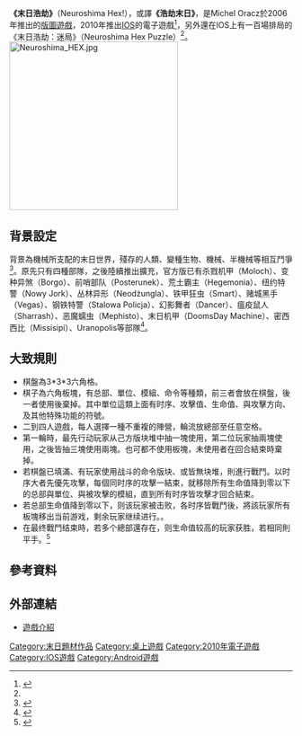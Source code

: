 {{orphan|time=2015-02-07T11:36:24+00:00}}
'''《末日浩劫》'''（Neuroshima Hex!），或譯'''《浩劫末日》'''，是Michel Oracz於2006年推出的[[版圖遊戲|版圖遊戲]]，2010年推出[[IOS|IOS]]的電子遊戲<ref>{{cite news|url=http://news.173zy.com/content/20100625/content-2488-1.html|title=《浩劫末日》电子化 登陆iPhone|date=2010-06-25|accessdate=2015-02-07|author=|language=zh-cn|publisher=桌面游戏网|archive-date=2012-05-10|archive-url=https://web.archive.org/web/20120510184831/http://news.173zy.com/content/20100625/content-2488-1.html|dead-url=no}}</ref>，另外還在IOS上有一百場排局的《末日浩劫：迷局》（Neuroshima Hex Puzzle）<ref name="评测"/>。
[[Image:Neuroshima_HEX.jpg|300px]]
==背景設定==
背景為機械所支配的末日世界，殘存的人類、變種生物、機械、半機械等相互鬥爭<ref>{{cite news|url=http://news.173zy.com/content/20130711/content-7732-1.html|title=《末日浩劫 3.0》发布详细信息|date=2013-07-11|accessdate=2015-02-07|author=|language=zh-cn|publisher=桌面游戏网|archive-date=2016-03-04|archive-url=https://web.archive.org/web/20160304205258/http://news.173zy.com/content/20130711/content-7732-1.html|dead-url=no}}</ref>。原先只有四種部隊，之後陸續推出擴充，官方版已有杀戮机甲（Moloch）、变种异煞（Borgo）、前哨部队（Posterunek）、荒土霸主（Hegemonia）、纽约特警（Nowy Jork）、丛林异形（Neodżungla）、铁甲狂虫（Smart）、赌城黑手（Vegas）、钢铁特警（Stalowa Policja）、幻影舞者（Dancer）、瘟疫鼠人（Sharrash）、恶魔蠕虫（Mephisto）、末日机甲（DoomsDay Machine）、密西西比（Missisipi）、Uranopolis等部隊<ref>{{cite news|url=http://neuroshimahex.pl/zasady/armie/|title=Armie • Neuroshima Hex|date=|accessdate=2015-02-07|author=|language=pl|publisher=Armie • Neuroshima Hex|archive-date=2015-02-07|archive-url=https://web.archive.org/web/20150207142042/http://neuroshimahex.pl/zasady/armie/|dead-url=no}}</ref>。

==大致規則==
*棋盤為3*3*3六角格。
*棋子為六角板塊，有总部、單位、模組、命令等種類，前三者會放在棋盤，後一者使用後棄掉。其中單位這類上面有时序、攻擊值、生命值、與攻擊方向、及其他特殊功能的符號。
*二到四人遊戲，每人選擇一種不重複的陣營，輪流放總部至任意空格。
*第一輪時，最先行动玩家从己方版块堆中抽一塊使用，第二位玩家抽兩塊使用，之後皆抽三塊使用兩塊。也可都不使用板塊，未使用者在回合結束時棄掉。
*若棋盤已填滿、有玩家使用战斗的命令版块、或皆無块堆，則進行戰鬥。以时序大者先優先攻擊，每個同时序的攻擊一結束，就移除所有生命值降到零以下的总部與單位、與被攻擊的模組，直到所有时序皆攻擊才回合結束。
*若总部生命值降到零以下，则该玩家被击败，各时序皆戰鬥後，將該玩家所有板塊移出当前游戏，剩余玩家继续进行。。
*在最终戰鬥结束時，若多个總部還存在，则生命值较高的玩家获胜，若相同則平手。<ref name="评测">{{cite news|url=http://www.appgame.com/archives/179253.html|title=Neuroshima Hex《末日浩劫》评测：蜂巢网格|date=2013-09-04|accessdate=2015-02-07|author=Mr.Three|language=zh-cn|publisher=手机游戏库_任玩堂|archive-url=https://web.archive.org/web/20150207140612/http://www.appgame.com/archives/179253.html|archive-date=2015-02-07|dead-url=yes}}</ref>

==參考資料==
{{reflist}}
== 外部連結 ==
* [http://boardgamegeek.com/boardgame/21241/neuroshima-hex 遊戲介紹] {{Wayback|url=http://boardgamegeek.com/boardgame/21241/neuroshima-hex |date=20150203181842 }}

[[Category:末日題材作品|Category:末日題材作品]]
[[Category:桌上遊戲|Category:桌上遊戲]]
[[Category:2010年電子遊戲|Category:2010年電子遊戲]]
[[Category:IOS遊戲|Category:IOS遊戲]]
[[Category:Android遊戲|Category:Android遊戲]]